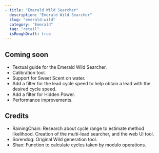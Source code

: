 ```yaml
---
- title: "Emerald Wild Searcher"
  description: "Emerald Wild Searcher"
  slug: "emerald-wild"
  category: "Emerald"
  tag: "retail"
  isRoughDraft: true
---
```


<Wild3SearcherFindTarget game="emerald" />

<Gen3PidSpeedCalculator />

## Coming soon

- Textual guide for the Emerald Wild Searcher.
- Calibration tool.
- Support for Sweet Scent on water.
- Add a filter for the lead cycle speed to help obtain a lead with the desired cycle speed.
- Add a filter for Hidden Power.
- Performance improvements.

## Credits

- RainingChain: Research about cycle range to estimate method likelihood. Creation of the multi-lead searcher, and the web UI tool.
- Sorendog: Original Wild generation tool.
- Shao: Function to calculate cycles taken by modulo operations.
